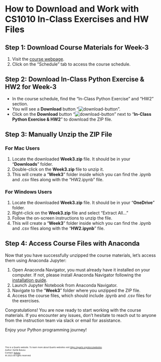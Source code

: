 # How to Download and Work with CS1010 In-Class Exercises and HW Files

<!-- ## Download Course Material for Week 3

To ensure you have all the necessary course materials and tools set up for CSCI 1010, follow these steps: -->

## Step 1: Download Course Materials for Week-3

1. Visit the [course webpage](https://gwu-csci1010.github.io).
2. Click on the "Schedule" tab to access the course schedule.

## Step 2: Download In-Class Python Exercise & HW2 for Week-3

- In the course schedule, find the "In-Class Python Exercise" and "HW2" section.
- You will see a **Download** button "![download-button](images/download-button.png)".
- Click on the **Download** button "![download-button](images/download-button.png)" next to "**In-Class Python Exercise & HW2**" to download the ZIP file.

## Step 3: Manually Unzip the ZIP File

### For Mac Users

1. Locate the downloaded **Week3.zip** file. It should be in your "**Downloads**" folder.
2. Double-click on the **Week3.zip** file to unzip it.
3. This will create a "**Week3**" folder inside which you can find the .ipynb and .csv files along with the "HW2.ipynb" file.

### For Windows Users

1. Locate the downloaded **Week3.zip** file. It should be in your "**OneDrive**" folder.
2. Right-click on the **Week3.zip** file and select "Extract All..."
3. Follow the on-screen instructions to unzip the file.
4. This will create a "**Week3**" folder inside which you can find the .ipynb and .csv files along with the "**HW2.ipynb**" file.

## Step 4: Access Course Files with Anaconda

Now that you have successfully unzipped the course materials, let's access them using Anaconda Jupyter:

1. Open Anaconda Navigator, you must already have it installed on your computer. If not, please install Anaconda Navigator following the [installation guide](install-editor.qmd#select-an-option-appropriate-for-your-operating-system).
2. Launch Jupyter Notebook from Anaconda Navigator.
3. Navigate to the "**Week3**" folder where you unzipped the ZIP file.
4. Access the course files, which should include .ipynb and .csv files for the exercises.

Congratulations! You are now ready to start working with the course materials. If you encounter any issues, don't hesitate to reach out to anyone from the instruction team via slack or email for assistance.

Enjoy your Python programming journey!

<br>
<footer>
  <p><small><small><small><small>This is a Quarto website. To learn more about Quarto websites visit <https://quarto.org/docs/websites>.<br>
  Author: Kartik Bulusu<br>
  Contact: <a href="mailto:bulusu@gwu.edu">bulusu</a><br>
  &copy; 2023 All rights reserved</small></small></small></small></p>
</footer>
